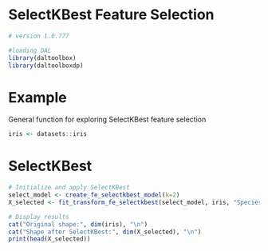 # SelectKBest Feature Selection

```r

# version 1.0.777

#loading DAL
library(daltoolbox) 
library(daltoolboxdp)
```

# Example
General function for exploring SelectKBest feature selection

```r
iris <- datasets::iris
```

# SelectKBest

```r
# Initialize and apply SelectKBest
select_model <- create_fe_selectkbest_model(k=2)
X_selected <- fit_transform_fe_selectkbest(select_model, iris, "Species")

# Display results
cat("Original shape:", dim(iris), "\n")
cat("Shape after SelectKBest:", dim(X_selected), "\n")
print(head(X_selected))
```
